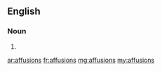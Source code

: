 ==English==

===Noun===
{{head|en|plural}}

# {{plural of|affusion|lang=en|nocat=1}}

[[ar:affusions]]
[[fr:affusions]]
[[mg:affusions]]
[[my:affusions]]